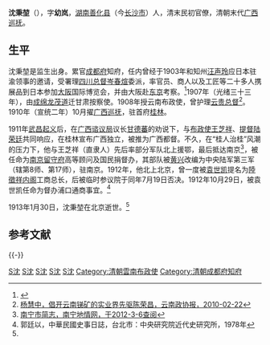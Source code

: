 {{Infobox_Person
| name =沈秉堃
|image=Shen Bingkun.jpg
|box_width=200px
|occupation= 軍人、政治人物
| period = 20世纪 
|birth_name=
| other_names =沈幼岚
| Sex = 男
|birth_date= 1862年
|birth_place={{QING-1862}}[[湖南|湖南]][[善化縣|善化]]
|death_date= 1913年
|death_place={{ROC-1912}}北京
| nationality ={{ROC-1912}}
| residence = 
| party = {{KMT-1912}}
| religion = 
| spouse = 
| relatives =
| work =
|awards= 
}}

'''沈秉堃'''（{{bd|1862年||1913年||S沈}}），字'''幼岚'''，[[湖南|湖南]][[善化县|善化县]]（今[[长沙市|长沙市]]）人，清末民初官僚，清朝末代[[广西巡抚|广西巡抚]]。

==生平==
沈秉堃是监生出身。累官[[成都府|成都府]]知府，任内曾经于1903年和知州[[汪声玲|汪声玲]]应日本驻渝领事的邀请，受署理[[四川总督|四川总督]][[岑春煊|岑春煊]]委派，率官员、商人以及工匠等二十多人携展品到日本参加[[大阪市|大阪]]国际博览会，并由大阪赴[[东京|东京]]考察。<ref>{{Cite web |url=http://sqw.chengdu.gov.cn/lsds/q/200901/t20090112_197803.html |title=清（1644～1911），成都市地方志，于2012-3-6查阅 |accessdate=2012-03-06 |archive-date=2010-04-12 |archive-url=https://web.archive.org/web/20100412103619/http://sqw.chengdu.gov.cn/lsds/q/200901/t20090112_197803.html |dead-url=yes }}</ref>1907年（光绪三十三年），由[[成绵龙茂道|成绵龙茂道]]迁甘肃按察使。1908年授云南布政使，曾护理[[云贵总督|云贵总督]]<ref>[http://www.ynzxb.cn/news/dysh/2010/222/102221435362GHE79J95AHK9I3GHEK0_2.html 杨慧中，倡开云南锑矿的实业界先驱陈荣昌，云南政协报，2010-02-22]{{Dead link|date=2019年11月 |bot=InternetArchiveBot |fix-attempted=yes }}</ref>。1910年（宣统二年）10月擢[[广西巡抚|广西巡抚]]，驻首府[[桂林|桂林]]。

1911年[[武昌起义|武昌起义]]后，在[[广西谘议局|广西谘议局]]议长[[甘德蕃|甘德蕃]]的劝说下，与[[布政使|布政使]][[王芝祥|王芝祥]]、[[提督|提督]][[陆荣廷|陆荣廷]]共同响应，在桂林宣布广西独立，被推为广西都督。不久，在“桂人治桂”风潮的压力下，他与王芝祥（直隶人）先后率部分军队北上援鄂，最后抵达南京<ref>[http://www.nndqw.com/Article/Content/d19b5b1f-9649-4f95-965e-03dfb16888cd 南宁市简志，南宁地情网，于2012-3-6查阅]{{Dead link|date=2019年11月 |bot=InternetArchiveBot |fix-attempted=yes }}</ref>，被任命为[[南京留守府|南京留守府]]高等顾问及国民捐督办，其部队被[[黄兴|黄兴]]改编为中央陆军第三军（辖第8师、第17师），驻南京。1912年，他北上北京，曾一度被[[袁世凯|袁世凯]]提名为[[陸徵祥内阁|陸徵祥内阁]]工商总长，后被临时参议院于同年7月19日否决。1912年10月29日，被袁世凯任命为督办浦口通商事宜。<ref name=gty>郭廷以，中華民國史事日誌，台北市：中央研究院近代史研究所，1978年</ref>

1913年1月30日，沈秉堃在北京逝世。<ref name=gty/>

==参考文献==
{{reflist}}
{{-}}
{{start box}}
{{s-off}}
{{succession box|[[張鳴岐_(1875年)|張鳴岐]]|[[清朝滅亡|清朝滅亡]]|清朝廣西巡撫|宣统二年九月二十七 - 宣统三年九月十七<br /><small>1910年10月29日 - 1911年11月7日</small>}}
{{end box}}

{{南京市市长}}
{{清朝廣西巡撫}}

{{DEFAULTSORT:Shen沈}}
[[Category:中华民国大陆时期政治人物|S沈]]
[[Category:中华民国大陆时期军事人物|S沈]]
[[Category:辛亥革命人物|S沈]]
[[Category:长沙人|S沈]]
[[Category:清朝甘肅按察使|S沈]]
[[Category:清朝雲南布政使|Category:清朝雲南布政使]]
[[Category:清朝成都府知府|Category:清朝成都府知府]]